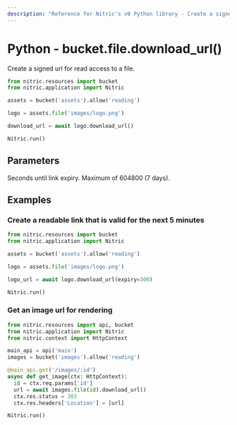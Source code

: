 ```yaml
---
description: "Reference for Nitric's v0 Python library - Create a signed URL for read access to a file."
---
```


# Python - bucket.file.download_url()

Create a signed url for read access to a file.

```python
from nitric.resources import bucket
from nitric.application import Nitric

assets = bucket('assets').allow('reading')

logo = assets.file('images/logo.png')

download_url = await logo.download_url()

Nitric.run()
```

## Parameters

<Properties>
  <Property name="expiry" type="number">
    Seconds until link expiry. Maximum of 604800 (7 days).
  </Property>
</Properties>

## Examples

### Create a readable link that is valid for the next 5 minutes

```python
from nitric.resources import bucket
from nitric.application import Nitric

assets = bucket('assets').allow('reading')

logo = assets.file('images/logo.png')

logo_url = await logo.download_url(expiry=300)

Nitric.run()
```

### Get an image url for rendering

```python
from nitric.resources import api, bucket
from nitric.application import Nitric
from nitric.context import HttpContext

main_api = api('main')
images = bucket('images').allow('reading')

@main_api.get('/images/:id')
async def get_image(ctx: HttpContext):
  id = ctx.req.params['id']
  url = await images.file(id).download_url()
  ctx.res.status = 303
  ctx.res.headers['Location'] = [url]

Nitric.run()
```
